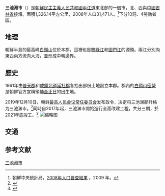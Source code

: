 {{NoteTA
|G1=Unit
|G2=Korea
}}
{{Infobox Korean settlement
| context = north
| img = Samjiyon-gun.jpg
|map = DPRK2006_Ryanggang-Samjiyon.PNG
|hangul=삼지연시|
|hanja=三池淵市|
|settype=市
|rr=Samjiyeon-si|
|mr=Samjiyŏn-si
| area_km2 = 1326.14
|  pop = 31471
| popyear = 2008
|  divs = 10洞、4勞動者區
}}
'''三池淵市'''（{{kor|諺=삼지연시|漢=三池淵市|羅=Samjiyŏn si|f=y}}）是[[朝鮮民主主義人民共和國|朝鮮民主主義人民共和國]][[兩江道|兩江道]]東北部的一個市，北、西與[[中國|中國]][[吉林省|吉林省]]接壤。面積1,326.14平方公里，2008年人口31,471人。<ref>朝鮮中央統計局，[http://unstats.un.org/unsd/demographic/sources/census/2010_PHC/North_Korea/Final%20national%20census%20report.pdf 2008年人口普查結果] {{Wayback|url=http://unstats.un.org/unsd/demographic/sources/census/2010_PHC/North_Korea/Final%20national%20census%20report.pdf |date=20100331091148 }}，2009 年。</ref>下分10洞、4勞動者區。

==地理==
朝鮮半島的最高峰[[白頭山|白頭山]]位於本郡，這裡也是[[鴨綠江|鴨綠江]]和[[圖們江|圖們江]]的源頭。兩江分別向東西兩方流向大海，並形成中朝邊界。

==歷史==
1961年由[[普天郡|普天郡]]和[[咸鏡北道|咸鏡北道]][[延社郡|延社郡]]各抽出部份土地設立本郡。郡內的[[白頭山密營|白頭山密營]]是朝鲜官方宣稱領袖[[金正日|金正日]]的出生地。

2019年12月10日，朝鲜[[最高人民会议常任委员会|最高人民会议常任委员会]]发布政令，决定将三池渊郡升格为三池渊市。<ref>{{Cite news |url=https://news.sina.com.cn/w/2019-12-11/doc-iihnzhfz5083124.shtml |title=朝鲜将白头山所在行政区提升为市 是金正日故乡 |date=2019-12-11 |work=观察者网 |via=新浪 |accessdate=2019-12-11 |archive-date=2019-12-11 |archive-url=https://web.archive.org/web/20191211083812/https://news.sina.com.cn/w/2019-12-11/doc-iihnzhfz5083124.shtml |dead-url=no }}</ref>同時自2017年起，三池渊市開始進行全面改建工程，共分三期，於2021年底竣工。<ref>{{cite news |title=金正恩视察北部城市三池渊 |url=http://www.news.cn/2021-11/16/c_1128068548.htm |accessdate=2021-11-16 |archive-date=2021-11-16 |archive-url=https://web.archive.org/web/20211116110047/http://www.news.cn/2021-11/16/c_1128068548.htm }}</ref>
[[File:Laika_ac_Rimyongsu_Waterfalls_(7998486477).jpg|缩略图]]

==交通==
{{Main|三池淵機場}}

==参考文献==
<div class="references-small">
<references></references>
</div>

{{兩江道行政區劃}}

{{DEFAULTSORT:Samjiyon-gun}}
[[Category:三池淵市|]]